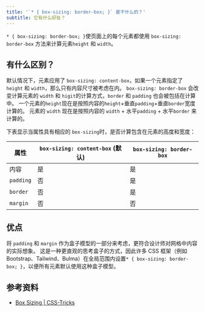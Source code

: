```yaml
---
title: '`* { box-sizing: border-box; }` 是干什么的？'
subtitle: 它有什么好处？
---
```


`* { box-sizing: border-box; }`使页面上的每个元素都使用 `box-sizing: border-box` 方法来计算元素`height` 和 `width`。

## 有什么区别？

默认情况下，元素应用了 `box-sizing: content-box`，如果一个元素指定了 `height` 和 `width`，那么只有内容尺寸被考虑在内。 `box-sizing: border-box` 会改变计算元素的 `width` 和 `higit`的计算方式，`border` 和 `padding` 也会被包括在计算中。 一个元素的`height`现在是按照内容的`height`+垂直`padding`+垂直`border`宽度计算的。 元素的 `width` 现在是按照内容的 `width` + 水平`padding` + 水平`border` 来计算的。

下表显示当属性具有相应的 `box-sizing`时，是否计算包含在元素的高度和宽度：

| 属性      | `box-sizing: content-box` (默认) | `box-sizing: border-box` |
| --------- | -------------------------------- | ------------------------ |
| 内容      | 是                               | 是                       |
| `padding` | 否                               | 是                       |
| `border`  | 否                               | 是                       |
| `margin`  | 否                               | 否                       |

## 优点

将 `padding` 和 `margin` 作为盒子模型的一部分来考虑，更符合设计师对网格中内容的实际想象。 这是一种更直观的思考盒子的方式，因此许多 CSS 框架（例如 Bootstrap、Tailwind、Bulma）在全局范围内设置`* { box-sizing: border-box; }`，以便所有元素默认使用这种盒子模型。

## 参考资料

- [Box Sizing | CSS-Tricks](https://css-tricks.com/box-sizing/)

